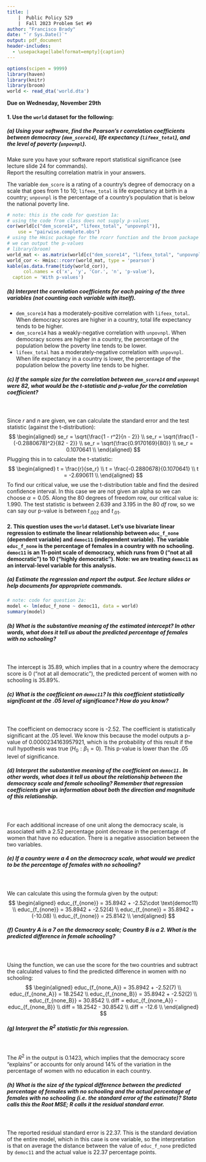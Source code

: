 ```yaml
---
title: |
    |  Public Policy 529 
    |  Fall 2023 Problem Set #9
author: "Francisco Brady"
date: "`r Sys.Date()`"
output: pdf_document
header-includes:
  - \usepackage[labelformat=empty]{caption}
---
```


```r
options(scipen = 9999)
library(haven)
library(knitr)
library(broom)
world <- read_dta('world.dta')
```

**Due on Wednesday, November 29th**

#### 1. Use the `world` dataset for the following:  

##### (a) Using your software, find the Pearson’s r correlation coefficients between democracy (`dem_score14`), life expectancy (`lifeex_total`), and the level of poverty (`unpovnpl`).  
Make sure you have your software report statistical significance (see lecture slide 24 for commands).  
Report the resulting correlation matrix in your answers.  

The variable `dem_score` is a rating of a country’s degree of democracy on a scale that goes from 1 to 10; `lifeex_total` is life expectancy at birth in a country; `unpovnpl` is the percentage of a country’s population that is below the national poverty line.  

```r
# note: this is the code for question 1a:
# using the code from class does not supply p-values
cor(world[c("dem_score14", "lifeex_total", "unpovnpl")], 
    use = "pairwise.complete.obs")
# using the Hmisc package for the rcorr function and the broom package
# we can output the p-values
# library(broom)
world_mat <- as.matrix(world[c("dem_score14", "lifeex_total", "unpovnpl")])
world_cor <- Hmisc::rcorr(world_mat, type = 'pearson')
kable(as.data.frame(tidy(world_cor)), 
      col.names = c('x', 'y', 'Cor.', 'n', 'p-value'),
  caption = 'With p-values')
```

##### (b) Interpret the correlation coefficients for each pairing of the three variables (not counting each variable with itself).  

-  `dem_score14` has a moderately-positive correlation with `lifeex_total`. When democracy scores are higher in a country, total life expectancy tends to be higher.  
-  `dem_score14` has a weakly-negative correlation with `unpovnpl`. When democracy scores are higher in a country, the percentage of the population below the poverty line tends to be lower.  
-  `lifeex_total` has a moderately-negative correlation with `unpovnpl`. When life expectancy in a country is lower, the percentage of the population below the poverty line tends to be higher.  

##### (c) If the sample size for the correlation between `dem_score14` and `unpovnpl` were 82, what would be the t-statistic and p-value for the correlation coefficient?  
<br>  
Since $r$ and $n$ are given, we can calculate the standard error and the test statistic (against the t-distribution):  
$$
\begin{aligned}
se_r = \sqrt{\frac{1 - r^2}{n - 2}} \\
se_r = \sqrt{\frac{1 - (-0.2880678)^2}{82 - 2}} \\
se_r = \sqrt{\frac{0.9170169}{80}} \\
se_r = 0.1070641 \\
\end{aligned}
$$
Plugging this in to calculate the t-statistic:  
$$
\begin{aligned}
t = \frac{r}{se_r} \\
t = \frac{-0.2880678}{0.1070641} \\
t = -2.690611 \\
\end{aligned}
$$
To find our critical value, we use the t-distribution table and find the desired confidence interval. In this case we are not given an alpha so we can choose $\alpha = 0.05$. Along the 80 degrees of freedom row, our critical value is: 1.990. The test statistic is between 2.639 and 3.195 in the 80 $df$ row, so we can say our p-value is between $t_{.002} \text{ and } t_{.01}$.

#### 2. This question uses the `world` dataset. Let’s use bivariate linear regression to estimate the linear relationship between `educ_f_none` (dependent variable) and `democ11` (independent variable). The variable `educ_f_none` is the percentage of females in a country with no schooling. `democ11` is an 11-point scale of democracy, which runs from 0 ("not at all democratic") to 10 ("highly democratic"). Note: we are treating `democ11` as an interval-level variable for this analysis.  

##### (a) Estimate the regression and report the output. See lecture slides or help documents for appropriate commands.  
```r
# note: code for question 2a:
model <- lm(educ_f_none ~ democ11, data = world)
summary(model)
```

##### (b) What is the substantive meaning of the estimated intercept? In other words, what does it tell us about the predicted percentage of females with no schooling?  
<br>  
The intercept is 35.89, which implies that in a country where the democracy score is 0 ("not at all democratic"), the predicted percent of women with no schooling is 35.89%. 

##### (c) What is the coefficient on `democ11`? Is this coefficient statistically significant at the .05 level of significance? How do you know?  
<br>  
The coefficient on democracy score is -2.52. The coefficient is statistically significant at the .05 level. We know this because the model outputs a p-value of 0.0000234163957921, which is the probability of this result if the null hypothesis was true ($H_0: \beta_1 = 0$). This p-value is lower than the .05 level of significance. 
<br>  

##### (d) Interpret the substantive meaning of the coefficient on `democ11.` In other words, what does it tell us about the relationship between the democracy scale and female schooling? Remember that regression coefficients give us information about both the direction and magnitude of this relationship.  
<br>  
For each additional increase of one unit along the democracy scale, is associated with a 2.52 percentage point decrease in the percentage of women that have no education. There is a negative association between the two variables. 

##### (e) If a country were a 4 on the democracy scale, what would we predict to be the percentage of females with no schooling?  
<br>  
We can calculate this using the formula given by the output:  
$$
\begin{aligned} 
educ_{f_{none}} = 35.8942 + -2.52\cdot \text{democ11} \\
educ_{f_{none}} = 35.8942 + -2.52(4) \\ 
educ_{f_{none}} = 35.8942 + (-10.08) \\ 
educ_{f_{none}} = 25.8142 \\ 
\end{aligned}
$$

##### (f) Country A is a 7 on the democracy scale; Country B is a 2. What is the predicted difference in female schooling?  
<br>  
Using the function, we can use the score for the two countries and subtract the calculated values to find the predicted difference in women with no schooling:  
$$
\begin{aligned}
educ_{f_{none_A}} = 35.8942 + -2.52(7) \\
educ_{f_{none_A}} = 18.2542 \\ 
educ_{f_{none_B}} = 35.8942 + -2.52(2) \\
educ_{f_{none_B}} = 30.8542 \\ 
diff = educ_{f_{none_A}} - educ_{f_{none_B}} \\
diff = 18.2542 - 30.8542 \\
diff = -12.6 \\
\end{aligned}
$$

##### (g) Interpret the $R^2$ statistic for this regression.  
<br>  
The $R^2$ in the output is 0.1423, which implies that the democracy score "explains" or accounts for only around 14% of the variation in the percentage of women with no education in each country.  

##### (h) What is the size of the typical difference between the predicted percentage of females with no schooling and the actual percentage of females with no schooling (i.e. the standard error of the estimate)? Stata calls this the Root MSE; R calls it the residual standard error.  
<br>  
The reported residual standard error is 22.37. This is the standard deviation of the entire model, which in this case is one variable, so the interpretation is that on average the distance between the value of `educ_f_none` predicted by `democ11` and the actual value is 22.37 percentage points.